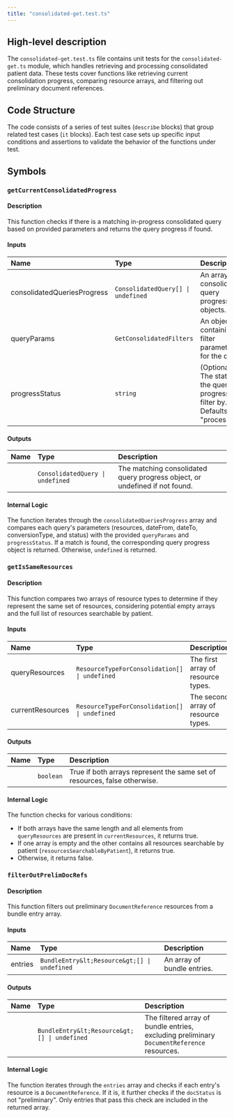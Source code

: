 ```yaml
---
title: "consolidated-get.test.ts"
---
```


## High-level description
The `consolidated-get.test.ts` file contains unit tests for the `consolidated-get.ts` module, which handles retrieving and processing consolidated patient data. These tests cover functions like retrieving current consolidation progress, comparing resource arrays, and filtering out preliminary document references.

## Code Structure
The code consists of a series of test suites (`describe` blocks) that group related test cases (`it` blocks). Each test case sets up specific input conditions and assertions to validate the behavior of the functions under test.

## Symbols
### `getCurrentConsolidatedProgress`
#### Description
This function checks if there is a matching in-progress consolidated query based on provided parameters and returns the query progress if found.

#### Inputs
| Name | Type | Description |
|:-----|:-----|:------------|
| consolidatedQueriesProgress | `ConsolidatedQuery[] \| undefined` | An array of consolidated query progress objects. |
| queryParams | `GetConsolidatedFilters` | An object containing filter parameters for the query. |
| progressStatus | `string` | (Optional) The status of the query progress to filter by. Defaults to "processing". |

#### Outputs
| Name | Type | Description |
|:-----|:-----|:------------|
|  | `ConsolidatedQuery \| undefined` | The matching consolidated query progress object, or undefined if not found. |

#### Internal Logic
The function iterates through the `consolidatedQueriesProgress` array and compares each query's parameters (resources, dateFrom, dateTo, conversionType, and status) with the provided `queryParams` and `progressStatus`. If a match is found, the corresponding query progress object is returned. Otherwise, `undefined` is returned.

### `getIsSameResources`
#### Description
This function compares two arrays of resource types to determine if they represent the same set of resources, considering potential empty arrays and the full list of resources searchable by patient.

#### Inputs
| Name | Type | Description |
|:-----|:-----|:------------|
| queryResources | `ResourceTypeForConsolidation[] \| undefined` | The first array of resource types. |
| currentResources | `ResourceTypeForConsolidation[] \| undefined` | The second array of resource types. |

#### Outputs
| Name | Type | Description |
|:-----|:-----|:------------|
|  | `boolean` | True if both arrays represent the same set of resources, false otherwise. |

#### Internal Logic
The function checks for various conditions:
- If both arrays have the same length and all elements from `queryResources` are present in `currentResources`, it returns true.
- If one array is empty and the other contains all resources searchable by patient (`resourcesSearchableByPatient`), it returns true.
- Otherwise, it returns false.

### `filterOutPrelimDocRefs`
#### Description
This function filters out preliminary `DocumentReference` resources from a bundle entry array.

#### Inputs
| Name | Type | Description |
|:-----|:-----|:------------|
| entries | `BundleEntry&lt;Resource&gt;[] \| undefined` | An array of bundle entries. |

#### Outputs
| Name | Type | Description |
|:-----|:-----|:------------|
|  | `BundleEntry&lt;Resource&gt;[] \| undefined` | The filtered array of bundle entries, excluding preliminary `DocumentReference` resources. |

#### Internal Logic
The function iterates through the `entries` array and checks if each entry's resource is a `DocumentReference`. If it is, it further checks if the `docStatus` is not "preliminary". Only entries that pass this check are included in the returned array.
